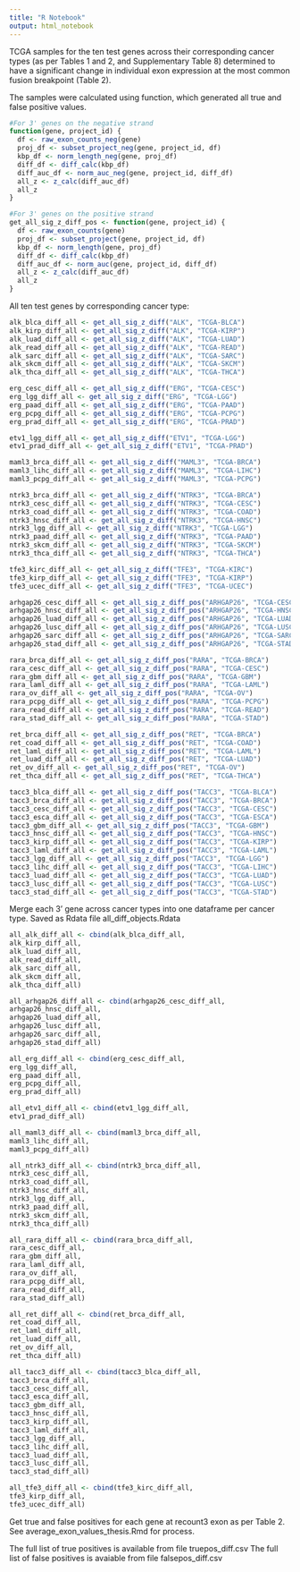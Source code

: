 ```yaml
---
title: "R Notebook"
output: html_notebook
---
```


TCGA samples for the ten test genes across their corresponding cancer types (as per Tables 1 and 2, and Supplementary Table 8) determined to have a significant change in individual exon expression at the most common fusion breakpoint (Table 2). 

The samples were calculated using function, which generated all true and false positive values.
```r
#For 3' genes on the negative strand
function(gene, project_id) {
  df <- raw_exon_counts_neg(gene)
  proj_df <- subset_project_neg(gene, project_id, df)
  kbp_df <- norm_length_neg(gene, proj_df)
  diff_df <- diff_calc(kbp_df)
  diff_auc_df <- norm_auc_neg(gene, project_id, diff_df)
  all_z <- z_calc(diff_auc_df)
  all_z
}

#For 3' genes on the positive strand
get_all_sig_z_diff_pos <- function(gene, project_id) {
  df <- raw_exon_counts(gene)
  proj_df <- subset_project(gene, project_id, df)
  kbp_df <- norm_length(gene, proj_df)
  diff_df <- diff_calc(kbp_df)
  diff_auc_df <- norm_auc(gene, project_id, diff_df)
  all_z <- z_calc(diff_auc_df)
  all_z
}
```

All ten test genes by corresponding cancer type:
```r
alk_blca_diff_all <- get_all_sig_z_diff("ALK", "TCGA-BLCA")
alk_kirp_diff_all <- get_all_sig_z_diff("ALK", "TCGA-KIRP")
alk_luad_diff_all <- get_all_sig_z_diff("ALK", "TCGA-LUAD")
alk_read_diff_all <- get_all_sig_z_diff("ALK", "TCGA-READ")
alk_sarc_diff_all <- get_all_sig_z_diff("ALK", "TCGA-SARC")
alk_skcm_diff_all <- get_all_sig_z_diff("ALK", "TCGA-SKCM")
alk_thca_diff_all <- get_all_sig_z_diff("ALK", "TCGA-THCA")

erg_cesc_diff_all <- get_all_sig_z_diff("ERG", "TCGA-CESC")
erg_lgg_diff_all <- get_all_sig_z_diff("ERG", "TCGA-LGG")
erg_paad_diff_all <- get_all_sig_z_diff("ERG", "TCGA-PAAD")
erg_pcpg_diff_all <- get_all_sig_z_diff("ERG", "TCGA-PCPG")
erg_prad_diff_all <- get_all_sig_z_diff("ERG", "TCGA-PRAD")

etv1_lgg_diff_all <- get_all_sig_z_diff("ETV1", "TCGA-LGG")
etv1_prad_diff_all <- get_all_sig_z_diff("ETV1", "TCGA-PRAD")

maml3_brca_diff_all <- get_all_sig_z_diff("MAML3", "TCGA-BRCA")
maml3_lihc_diff_all <- get_all_sig_z_diff("MAML3", "TCGA-LIHC")
maml3_pcpg_diff_all <- get_all_sig_z_diff("MAML3", "TCGA-PCPG")

ntrk3_brca_diff_all <- get_all_sig_z_diff("NTRK3", "TCGA-BRCA")
ntrk3_cesc_diff_all <- get_all_sig_z_diff("NTRK3", "TCGA-CESC")
ntrk3_coad_diff_all <- get_all_sig_z_diff("NTRK3", "TCGA-COAD")
ntrk3_hnsc_diff_all <- get_all_sig_z_diff("NTRK3", "TCGA-HNSC")
ntrk3_lgg_diff_all <- get_all_sig_z_diff("NTRK3", "TCGA-LGG")
ntrk3_paad_diff_all <- get_all_sig_z_diff("NTRK3", "TCGA-PAAD")
ntrk3_skcm_diff_all <- get_all_sig_z_diff("NTRK3", "TCGA-SKCM")
ntrk3_thca_diff_all <- get_all_sig_z_diff("NTRK3", "TCGA-THCA")

tfe3_kirc_diff_all <- get_all_sig_z_diff("TFE3", "TCGA-KIRC")
tfe3_kirp_diff_all <- get_all_sig_z_diff("TFE3", "TCGA-KIRP")
tfe3_ucec_diff_all <- get_all_sig_z_diff("TFE3", "TCGA-UCEC")

arhgap26_cesc_diff_all <- get_all_sig_z_diff_pos("ARHGAP26", "TCGA-CESC")
arhgap26_hnsc_diff_all <- get_all_sig_z_diff_pos("ARHGAP26", "TCGA-HNSC")
arhgap26_luad_diff_all <- get_all_sig_z_diff_pos("ARHGAP26", "TCGA-LUAD")
arhgap26_lusc_diff_all <- get_all_sig_z_diff_pos("ARHGAP26", "TCGA-LUSC")
arhgap26_sarc_diff_all <- get_all_sig_z_diff_pos("ARHGAP26", "TCGA-SARC")
arhgap26_stad_diff_all <- get_all_sig_z_diff_pos("ARHGAP26", "TCGA-STAD")

rara_brca_diff_all <- get_all_sig_z_diff_pos("RARA", "TCGA-BRCA")
rara_cesc_diff_all <- get_all_sig_z_diff_pos("RARA", "TCGA-CESC")
rara_gbm_diff_all <- get_all_sig_z_diff_pos("RARA", "TCGA-GBM")
rara_laml_diff_all <- get_all_sig_z_diff_pos("RARA", "TCGA-LAML")
rara_ov_diff_all <- get_all_sig_z_diff_pos("RARA", "TCGA-OV")
rara_pcpg_diff_all <- get_all_sig_z_diff_pos("RARA", "TCGA-PCPG")
rara_read_diff_all <- get_all_sig_z_diff_pos("RARA", "TCGA-READ")
rara_stad_diff_all <- get_all_sig_z_diff_pos("RARA", "TCGA-STAD")

ret_brca_diff_all <- get_all_sig_z_diff_pos("RET", "TCGA-BRCA")
ret_coad_diff_all <- get_all_sig_z_diff_pos("RET", "TCGA-COAD")
ret_laml_diff_all <- get_all_sig_z_diff_pos("RET", "TCGA-LAML")
ret_luad_diff_all <- get_all_sig_z_diff_pos("RET", "TCGA-LUAD")
ret_ov_diff_all <- get_all_sig_z_diff_pos("RET", "TCGA-OV")
ret_thca_diff_all <- get_all_sig_z_diff_pos("RET", "TCGA-THCA")

tacc3_blca_diff_all <- get_all_sig_z_diff_pos("TACC3", "TCGA-BLCA")
tacc3_brca_diff_all <- get_all_sig_z_diff_pos("TACC3", "TCGA-BRCA")
tacc3_cesc_diff_all <- get_all_sig_z_diff_pos("TACC3", "TCGA-CESC")
tacc3_esca_diff_all <- get_all_sig_z_diff_pos("TACC3", "TCGA-ESCA")
tacc3_gbm_diff_all <- get_all_sig_z_diff_pos("TACC3", "TCGA-GBM")
tacc3_hnsc_diff_all <- get_all_sig_z_diff_pos("TACC3", "TCGA-HNSC")
tacc3_kirp_diff_all <- get_all_sig_z_diff_pos("TACC3", "TCGA-KIRP")
tacc3_laml_diff_all <- get_all_sig_z_diff_pos("TACC3", "TCGA-LAML")
tacc3_lgg_diff_all <- get_all_sig_z_diff_pos("TACC3", "TCGA-LGG")
tacc3_lihc_diff_all <- get_all_sig_z_diff_pos("TACC3", "TCGA-LIHC")
tacc3_luad_diff_all <- get_all_sig_z_diff_pos("TACC3", "TCGA-LUAD")
tacc3_lusc_diff_all <- get_all_sig_z_diff_pos("TACC3", "TCGA-LUSC")
tacc3_stad_diff_all <- get_all_sig_z_diff_pos("TACC3", "TCGA-STAD")
```

Merge each 3' gene across cancer types into one dataframe per cancer type. Saved as Rdata file all_diff_objects.Rdata
```r
all_alk_diff_all <- cbind(alk_blca_diff_all,
alk_kirp_diff_all,
alk_luad_diff_all,
alk_read_diff_all,
alk_sarc_diff_all,
alk_skcm_diff_all,
alk_thca_diff_all)

all_arhgap26_diff_all <- cbind(arhgap26_cesc_diff_all,
arhgap26_hnsc_diff_all,
arhgap26_luad_diff_all,
arhgap26_lusc_diff_all,
arhgap26_sarc_diff_all,
arhgap26_stad_diff_all)

all_erg_diff_all <- cbind(erg_cesc_diff_all,
erg_lgg_diff_all,
erg_paad_diff_all,
erg_pcpg_diff_all,
erg_prad_diff_all)

all_etv1_diff_all <- cbind(etv1_lgg_diff_all,
etv1_prad_diff_all)

all_maml3_diff_all <- cbind(maml3_brca_diff_all,
maml3_lihc_diff_all,
maml3_pcpg_diff_all)

all_ntrk3_diff_all <- cbind(ntrk3_brca_diff_all,
ntrk3_cesc_diff_all,
ntrk3_coad_diff_all,
ntrk3_hnsc_diff_all,
ntrk3_lgg_diff_all,
ntrk3_paad_diff_all,
ntrk3_skcm_diff_all,
ntrk3_thca_diff_all)

all_rara_diff_all <- cbind(rara_brca_diff_all,
rara_cesc_diff_all,
rara_gbm_diff_all,
rara_laml_diff_all,
rara_ov_diff_all,
rara_pcpg_diff_all,
rara_read_diff_all,
rara_stad_diff_all)

all_ret_diff_all <- cbind(ret_brca_diff_all,
ret_coad_diff_all,
ret_laml_diff_all,
ret_luad_diff_all,
ret_ov_diff_all,
ret_thca_diff_all)

all_tacc3_diff_all <- cbind(tacc3_blca_diff_all,
tacc3_brca_diff_all,
tacc3_cesc_diff_all,
tacc3_esca_diff_all,
tacc3_gbm_diff_all,
tacc3_hnsc_diff_all,
tacc3_kirp_diff_all,
tacc3_laml_diff_all,
tacc3_lgg_diff_all,
tacc3_lihc_diff_all,
tacc3_luad_diff_all,
tacc3_lusc_diff_all,
tacc3_stad_diff_all)

all_tfe3_diff_all <- cbind(tfe3_kirc_diff_all,
tfe3_kirp_diff_all,
tfe3_ucec_diff_all)
```

Get true  and false positives for each gene at recount3 exon as per Table 2. See average_exon_values_thesis.Rmd for process.

The full list of true positives is available from file truepos_diff.csv
The full list of false positives is avaiable from file falsepos_diff.csv

